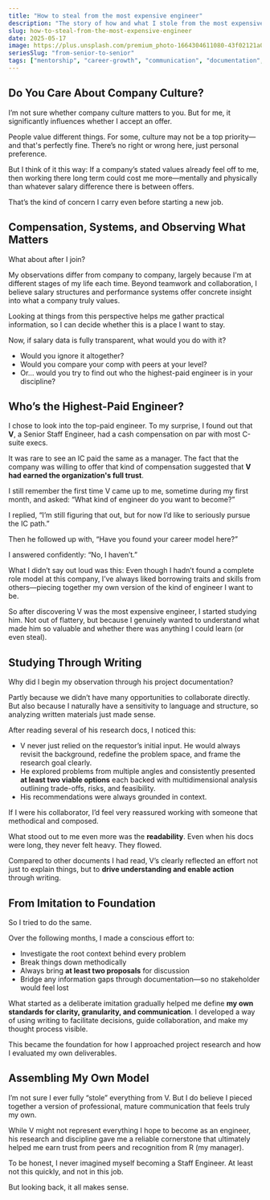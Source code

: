 ```yaml
---
title: "How to steal from the most expensive engineer"
description: "The story of how and what I stole from the most expensive engineer"
slug: how-to-steal-from-the-most-expensive-engineer
date: 2025-05-17
image: https://plus.unsplash.com/premium_photo-1664304611080-43f02121a00f?q=80&w=1470&auto=format&fit=crop&ixlib=rb-4.1.0&ixid=M3wxMjA3fDB8MHxwaG90by1wYWdlfHx8fGVufDB8fHx8fA%3D%3D
seriesSlug: "from-senior-to-senior"
tags: ["mentorship", "career-growth", "communication", "documentation", "professional-development", "role-models"]
---
```


## Do You Care About Company Culture?

I’m not sure whether company culture matters to you.
But for me, it significantly influences whether I accept an offer.

People value different things. For some, culture may not be a top priority—and that's perfectly fine.
There’s no right or wrong here, just personal preference.

But I think of it this way:
If a company’s stated values already feel off to me, then working there long term could cost me more—mentally and physically than whatever salary difference there is between offers.

That’s the kind of concern I carry even before starting a new job.

## Compensation, Systems, and Observing What Matters

What about after I join?

My observations differ from company to company, largely because I'm at different stages of my life each time.
Beyond teamwork and collaboration, I believe salary structures and performance systems offer concrete insight into what a company truly values.

Looking at things from this perspective helps me gather practical information, so I can decide whether this is a place I want to stay.

Now, if salary data is fully transparent, what would you do with it?
- Would you ignore it altogether?
- Would you compare your comp with peers at your level?
- Or… would you try to find out who the highest-paid engineer is in your discipline?

## Who’s the Highest-Paid Engineer?

I chose to look into the top-paid engineer.
To my surprise, I found out that **V**, a Senior Staff Engineer, had a cash compensation on par with most C-suite execs.

It was rare to see an IC paid the same as a manager.
The fact that the company was willing to offer that kind of compensation suggested that **V had earned the organization's full trust**. 

I still remember the first time V came up to me, sometime during my first month, and asked:
“What kind of engineer do you want to become?”

I replied,
“I’m still figuring that out, but for now I’d like to seriously pursue the IC path.”

Then he followed up with,
“Have you found your career model here?”

I answered confidently:
“No, I haven’t.”

What I didn’t say out loud was this:
Even though I hadn’t found a complete role model at this company, I’ve always liked borrowing traits and skills from others—piecing together my own version of the kind of engineer I want to be.

So after discovering V was the most expensive engineer, I started studying him.
Not out of flattery, but because I genuinely wanted to understand what made him so valuable and whether there was anything I could learn (or even steal).

## Studying Through Writing

Why did I begin my observation through his project documentation?

Partly because we didn’t have many opportunities to collaborate directly.
But also because I naturally have a sensitivity to language and structure, so analyzing written materials just made sense.

After reading several of his research docs, I noticed this:

* V never just relied on the requestor’s initial input.
  He would always revisit the background, redefine the problem space, and frame the research goal clearly.
* He explored problems from multiple angles and consistently presented **at least two viable options** each backed with multidimensional analysis outlining trade-offs, risks, and feasibility.
* His recommendations were always grounded in context.

If I were his collaborator, I’d feel very reassured working with someone that methodical and composed.

What stood out to me even more was the **readability**.
Even when his docs were long, they never felt heavy.
They flowed.

Compared to other documents I had read, V’s clearly reflected an effort not just to explain things, but to **drive understanding and enable action** through writing.

## From Imitation to Foundation

So I tried to do the same.

Over the following months, I made a conscious effort to:

* Investigate the root context behind every problem
* Break things down methodically
* Always bring **at least two proposals** for discussion
* Bridge any information gaps through documentation—so no stakeholder would feel lost

What started as a deliberate imitation gradually helped me define **my own standards for clarity, granularity, and communication**.
I developed a way of using writing to facilitate decisions, guide collaboration, and make my thought process visible.

This became the foundation for how I approached project research and how I evaluated my own deliverables.

## Assembling My Own Model

I’m not sure I ever fully “stole” everything from V.
But I do believe I pieced together a version of professional, mature communication that feels truly my own.

While V might not represent everything I hope to become as an engineer, his research and discipline gave me a reliable cornerstone that ultimately helped me earn trust from peers and recognition from R (my manager).

To be honest, I never imagined myself becoming a Staff Engineer.
At least not this quickly, and not in this job.

But looking back, it all makes sense.

